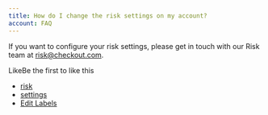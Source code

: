 ```yaml
---
title: How do I change the risk settings on my account?
account: FAQ 
---
```

If you want to configure your risk settings, please get in touch with our Risk team at [risk@checkout.com](mailto:risk@checkout.com).

LikeBe the first to like this

*   [risk](/label/FAQ/risk)
*   [settings](/label/FAQ/settings)
*   [Edit Labels](# "Edit Labels (Type 'l')")




